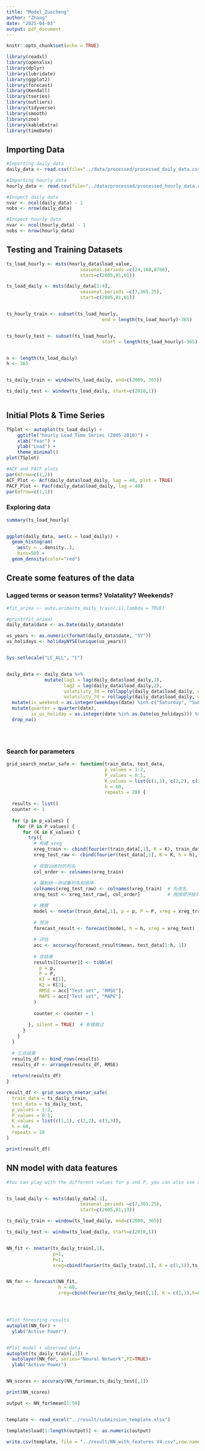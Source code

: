 ```yaml
---
title: "Model_Zuocheng"
author: "Zhang"
date: "2025-04-03"
output: pdf_document
---
```


```r
knitr::opts_chunk$set(echo = TRUE)
```

```r
library(readxl)
library(openxlsx)
library(dplyr)
library(lubridate)
library(ggplot2)
library(forecast)  
library(Kendall)
library(tseries)
library(outliers)
library(tidyverse)
library(smooth)
library(zoo)
library(kableExtra)
library(timeDate)
```


## Importing Data

```r

#Importing daily data
daily_data <- read.csv(file="../data/processed/processed_daily_data.csv", header=TRUE)

#Importing hourly data
hourly_data <- read.csv(file="../data/processed/processed_hourly_data.csv", header=TRUE)

#Inspect daily data
nvar <- ncol(daily_data) - 1
nobs <- nrow(daily_data)

#Inspect hourly data
nvar <- ncol(hourly_data) - 1
nobs <- nrow(hourly_data)

```


## Testing and Training Datasets
```r



ts_load_hourly <- msts(hourly_data$load_value, 
                           seasonal.periods =c(24,168,8766),
                           start=c(2005,01,01))

ts_load_daily <- msts(daily_data[2:4], 
                           seasonal.periods =c(7,365.25),
                           start=c(2005,01,01))


ts_hourly_train <- subset(ts_load_hourly,
                                   end = length(ts_load_hourly)-365)


ts_hourly_test <- subset(ts_load_hourly,
                                   start = length(ts_load_hourly)-365)


n <- length(ts_load_daily)
h <- 365


ts_daily_train <- window(ts_load_daily, end=c(2009, 365))

ts_daily_test <- window(ts_load_daily, start=c(2010,1))



```






## Initial Plots & Time Series
```r

TSplot <- autoplot(ts_load_daily) +
    ggtitle("hourly Load Time Series (2005-2010)") +
    xlab("Year") + 
    ylab("Load") +
    theme_minimal()
plot(TSplot)

#ACF and PACF plots
par(mfrow=c(1,2))
ACF_Plot <- Acf(daily_data$load_daily, lag = 40, plot = TRUE)
PACF_Plot <- Pacf(daily_data$load_daily, lag = 40)
par(mfrow=c(1,1))


```

### Exploring data
```r

summary(ts_load_hourly)


ggplot(daily_data, aes(x = load_daily)) +
  geom_histogram(
    aes(y = ..density..),
    bins=50) + 
  geom_density(color="red")

```

## Create some features of the data

### Lagged terms or season terms? Volatality? Weekends?

```r

#fit_arima <- auto.arima(ts_daily_train[,1],lambda = TRUE)

#print(fit_arima)
daily_data$date <- as.Date(daily_data$date)

us_years <- as.numeric(format(daily_data$date, "%Y"))
us_holidays <- holidayNYSE(unique(us_years))


Sys.setlocale("LC_ALL", "C")


daily_data <- daily_data %>%
              mutate(lag1 = lag(daily_data$load_daily,1),
                     lag2 = lag(daily_data$load_daily,2),
                     volatility_3d = rollapply(daily_data$load_daily, width = 3, FUN = sd, align = "right", fill = NA),
                     volatility_7d = rollapply(daily_data$load_daily, width = 7, FUN = sd, align = "right", fill = NA))  %>%
  mutate(is_weekend = as.integer(weekdays(date) %in% c("Saturday", "Sunday"))) %>%
  mutate(quarter = quarter(date),
         is_us_holiday = as.integer(date %in% as.Date(us_holidays))) %>%
  drop_na()





```


### Search for parameters
```r
grid_search_nnetar_safe <- function(train_data, test_data, 
                                    p_values = 1:2, 
                                    P_values = 0:1, 
                                    K_values = list(c(1,1), c(2,2), c(3,3)), 
                                    h = 60,
                                    repeats = 20) {
  
  results <- list()
  counter <- 1
  
  for (p in p_values) {
    for (P in P_values) {
      for (K in K_values) {
        try({
          # 构建 xreg
          xreg_train <- cbind(fourier(train_data[,1], K = K), train_data[,5:8])
          xreg_test_raw <- cbind(fourier(test_data[,1], K = K, h = h), test_data[1:h, 5:8])
          
          # 获取训练时的列名
          col_order <- colnames(xreg_train)
          
          # 强制统一测试集列名和顺序
          colnames(xreg_test_raw) <- colnames(xreg_train)  # 先改名
          xreg_test <- xreg_test_raw[, col_order]          # 再按顺序排列

          # 建模
          model <- nnetar(train_data[,1], p = p, P = P, xreg = xreg_train, repeats = repeats)
          
          # 预测
          forecast_result <- forecast(model, h = h, xreg = xreg_test)
          
          # 评估
          acc <- accuracy(forecast_result$mean, test_data[1:h, 1])
          
          # 存结果
          results[[counter]] <- tibble(
            p = p,
            P = P,
            K1 = K[1],
            K2 = K[2],
            RMSE = acc["Test set", "RMSE"],
            MAPE = acc["Test set", "MAPE"]
          )
          
          counter <- counter + 1
          
        }, silent = TRUE)  # 有错跳过
      }
    }
  }
  
  # 汇总结果
  results_df <- bind_rows(results)
  results_df <- arrange(results_df, RMSE)
  
  return(results_df)
}
```


```r
result_df <- grid_search_nnetar_safe(
  train_data = ts_daily_train,
  test_data = ts_daily_test,
  p_values = 1:3,
  P_values = 0:1,
  K_values = list(c(1,1), c(2,2), c(3,3)),
  h = 60,
  repeats = 20
)

print(result_df)


```


## NN model with data features

```r
#You can play with the different values for p and P, you can also use xreg with Fourier term to model the multiple seasonality


ts_load_daily <- msts(daily_data[-1], 
                           seasonal.periods =c(7,365.25),
                           start=c(2005,01,13))

ts_daily_train <- window(ts_load_daily, end=c(2009, 365))

ts_daily_test <- window(ts_load_daily, start=c(2010,1))


NN_fit <- nnetar(ts_daily_train[,1],
                 p=1,
                 P=1,
                 xreg=cbind(fourier(ts_daily_train[,1], K = c(1,1)),ts_daily_train[,5:8]))


NN_for <- forecast(NN_fit, 
                   h = 60,
                   xreg=cbind(fourier(ts_daily_test[,1], K = c(1,1),h=60),ts_daily_test[1:60,5:8]))




#Plot foresting results
autoplot(NN_for) +
  ylab("Active Power") 


#Plot model + observed data
autoplot(ts_daily_train[,1]) +
  autolayer(NN_for, series="Neural Network",PI=TRUE)+
  ylab("Active Power") 


NN_scores <- accuracy(NN_for$mean,ts_daily_test[,1])

print(NN_scores)

output <- NN_for$mean[1:59]


template <- read_excel("../result/submission_template.xlsx")

template$load[1:length(output)] <- as.numeric(output)

write.csv(template, file = "../result/NN_with_features V4.csv",row.names = FALSE)

```




